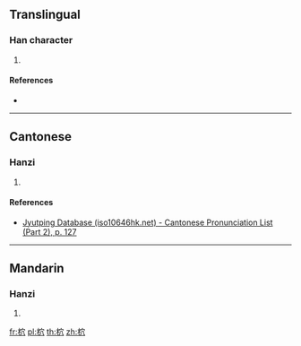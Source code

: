 {{character info/new}}
==Translingual==

===Han character===
{{Han char|rn=75|rad=木|as=05|sn=9|four=43982|canj=DJC|ids=⿰木穴}}

# {{defn|Han|sort=木05}}

====References====
* {{Han ref|kx=0521.121|dkj=14671|hdz=21189.020|uh=67FC|ud=26620|bh=CF57|bd=53079}}

----

==Cantonese==

===Hanzi===
{{yue-hanzi|jyut=[[jiu2]]|y=yiu2}}

# {{defn|lang=yue|sort=木05}}

====References====
* [http://www.iso10646hk.net/jp/document/download.jsp Jyutping Database (iso10646hk.net) - Cantonese Pronunciation List (Part 2), p. 127]

----

==Mandarin==

===Hanzi===
{{cmn-hanzi|pin=[[yǎo]] ([[yao3]])|wg=yao<sup>3</sup>}}

# {{defn|lang=cmn|sort=木05}}

[[fr:柼]]
[[pl:柼]]
[[th:柼]]
[[zh:柼]]